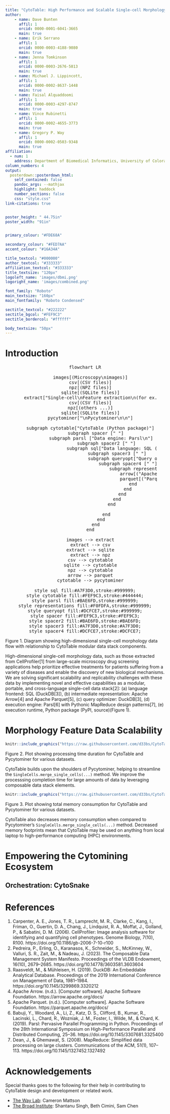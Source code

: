 ```yaml
---
title: "CytoTable: High Performance and Scalable Single-cell Morphology Feature Engineering"
author:
    - name: Dave Bunten
      affil: 1
      orcid: 0000-0001-6041-3665
      main: true
    - name: Erik Serrano
      affil: 1
      orcid: 0000-0003-4188-9080
      main: true
    - name: Jenna Tomkinson
      affil: 1
      orcid: 0000-0003-2676-5813
      main: true
    - name: Michael J. Lippincott,
      affil: 1
      orcid: 0000-0002-8637-1448
      main: true
    - name: Faisal Alquaddoomi
      affil: 1
      orcid: 0000-0003-4297-8747
      main: true
    - name: Vince Rubinetti
      affil: 1
      orcid: 0000-0002-4655-3773
      main: true
    - name: Gregory P. Way
      affil: 1
      orcid: 0000-0002-0503-9348
      main: true
affiliation:
  - num: 1
    address: Department of Biomedical Informatics, University of Colorado Anschutz
column_numbers: 4
output: 
  posterdown::posterdown_html:
    self_contained: false
    pandoc_args: --mathjax
    highlight: haddock
    number_sections: false
    css: "style.css"
link-citations: true


poster_height: " 44.75in"
poster_width: "91in"


primary_colour: "#FDE68A"

secondary_colour: "#FED7AA"
accent_colour: "#16A34A"

title_textcol: "#000000"
author_textcol: "#333333"
affiliation_textcol: "#333333"
title_textsize: "120px"
logoleft_name: 'images/dbmi.png'
logoright_name: 'images/combined.png'

font_family: "Roboto"
main_textsize: "160px"
main_fontfamily: "Roboto Condensed"

sectitle_textcol: "#222222"
sectitle_bgcol:	"#FEF9C3"
sectitle_bordercol: "#ffffff"

body_textsize: "50px"
---
```


# Introduction

<script type="module">
  import mermaid from 'https://unpkg.com/mermaid@9/dist/mermaid.esm.min.mjs';
  mermaid.initialize({ startOnLoad: true });
</script>

<center>
<pre class="mermaid" style="width:90%">
flowchart LR

    images[(Microscopy\nimages)]
    csv[(CSV files)]
    npz[(NPZ files)]
    sqlite[(SQLite files)]
    extract["Single-cell\nFeature extraction\n(for ex. CellProfiler)"]
    csv[(CSV files)]
    npz[(others ...)]
    sqlite[(SQLite files)]
    pycytominer["\nPycytominer\n\n"]
        
    subgraph cytotable["CytoTable (Python package)"]
        subgraph spacer [" "]
            subgraph parsl ["Data engine: Parsl\n"]
                subgraph spacer2 [" "]
                    subgraph sql["Data language: SQL (DuckDB)"]
                        subgraph spacer3 [" "]
                            subgraph queryopt["Query optimizer: DuckDB (runs SQL)"]
                                subgraph spacer4 [" "]
                                    subgraph representations["Data representations (intermediate and final)"]
                                        arrow[("Apache Arrow\ntable(s)\n(in-memory)")]
                                        parquet[("Parquet dataset(s)\n(serialized)")]
                                    end
                                end
                            end
                        end
                    end
                    
                end
            end
        end
    end

    images --> extract
    extract --> csv
    extract --> sqlite
    extract --> npz
    csv --> cytotable
    sqlite --> cytotable
    npz --> cytotable
    arrow --> parquet
    cytotable --> pycytominer

style sql fill:#A7F3D0,stroke:#999999;
style cytotable fill:#FEF9C3,stroke:#444444;
style parsl fill:#BAE6FD,stroke:#999999;
style representations fill:#F0FDFA,stroke:#999999;
style queryopt fill:#DCFCE7,stroke:#999999;
style spacer fill:#FEF9C3,stroke:#FEF9C3;
style spacer2 fill:#BAE6FD,stroke:#BAE6FD;
style spacer3 fill:#A7F3D0,stroke:#A7F3D0;
style spacer4 fill:#DCFCE7,stroke:#DCFCE7;
</pre>
</center>
<p class="figcaption">Figure 1. Diagram showing high-dimensional single-cell morphology data flow with relationship to CytoTable modular data stack components.</p>

High-dimensional single-cell morphology data, such as those extracted from CellProfiler[1] from large-scale microscopy drug screening applications help prioritize effective treatments for patients suffering from a variety of diseases and enable the discovery of new biological mechanisms.
We are solving significant scalability and replicability challenges with these data by implementing novel and effective capabilities as a modular, portable, and cross-language single-cell data stack[2]:
(a) language frontend: SQL (DuckDB[3]), (b) intermediate representation: Apache Arrow[4] and Apache Parquet[5], (c) query optimizer: DuckDB[3], (d) execution engine: Parsl[6] with Pythonic MapReduce design patterns[7], (e) execution runtime, Python package (PyPI, source)(Figure 1).

# Morphology Feature Data Scalability

```r
knitr::include_graphics("https://raw.githubusercontent.com/d33bs/CytoTable-benchmarks/cytotable-scalability/notebooks/images/cytotable-and-pycytominer-comparisons-join-completion-time.png")
```
<p class="figcaption">Figure 2. Plot showing processing time duration for CytoTable and Pycytominer for various datasets.</p>

CytoTable builds upon the shoulders of Pycytominer, helping to streamline the `SingleCells.merge_single_cells(...)` method.
We improve the processsing completion time for large amounts of data by leveraging composable data stack elements.

```r
knitr::include_graphics("https://raw.githubusercontent.com/d33bs/CytoTable-benchmarks/cytotable-scalability/notebooks/images/cytotable-and-pycytominer-comparisons-join-memory-size.png")
```
<p class="figcaption">Figure 3. Plot showing total memory consumption for CytoTable and Pycytominer for various datasets.</p>

CytoTable also decreases memory consumption when compared to Pycytominer's `SingleCells.merge_single_cells(...)` method.
Decreased memory footprints mean that CytoTable may be used on anything from local laptop to high-performance computing (HPC) environments.

# Empowering the Cytomining Ecosystem

## Orchestration: CytoSnake


# References

1. Carpenter, A. E., Jones, T. R., Lamprecht, M. R., Clarke, C., Kang, I., Friman, O., Guertin, D. A., Chang, J., Lindquist, R. A., Moffat, J., Golland, P., & Sabatini, D. M. (2006). CellProfiler: Image analysis software for identifying and quantifying cell phenotypes. Genome Biology, 7(10), R100. https://doi.org/10.1186/gb-2006-7-10-r100
1. Pedreira, P., Erling, O., Karanasos, K., Schneider, S., McKinney, W., Valluri, S. R., Zait, M., & Nadeau, J. (2023). The Composable Data Management System Manifesto. Proceedings of the VLDB Endowment, 16(10), 2679–2685. https://doi.org/10.14778/3603581.3603604
1. Raasveldt, M., & Mühleisen, H. (2019). DuckDB: An Embeddable Analytical Database. Proceedings of the 2019 International Conference on Management of Data, 1981–1984. https://doi.org/10.1145/3299869.3320212
1. Apache Arrow. (n.d.). [Computer software]. Apache Software Foundation. https://arrow.apache.org/docs/
1. Apache Parquet. (n.d.). [Computer software]. Apache Software Foundation. https://parquet.apache.org/docs/
1. Babuji, Y., Woodard, A., Li, Z., Katz, D. S., Clifford, B., Kumar, R., Lacinski, L., Chard, R., Wozniak, J. M., Foster, I., Wilde, M., & Chard, K. (2019). Parsl: Pervasive Parallel Programming in Python. Proceedings of the 28th International Symposium on High-Performance Parallel and Distributed Computing, 25–36. https://doi.org/10.1145/3307681.3325400
1. Dean, J., & Ghemawat, S. (2008). MapReduce: Simplified data processing on large clusters. Communications of the ACM, 51(1), 107–113. https://doi.org/10.1145/1327452.1327492


# Acknowledgements

<p style="margin-bottom:5px;">Special thanks goes to the following for their help in contributing to CytoTable design and development or related work.<p>

- [The Way Lab](https://www.waysciencelab.com/): Cameron Mattson
- [The Broad Institute](https://www.broadinstitute.org/): Shantanu Singh, Beth Cimini, Sam Chen
